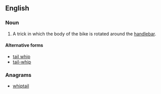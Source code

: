 ==English==
{{wikipedia}}

===Noun===
{{en-noun}}

# {{context|cycling|lang=en}} A trick in which the body of the bike is rotated around the [[handlebar]].

====Alternative forms====
* [[tail whip]]
* [[tail-whip]]

===Anagrams===
* [[whiptail#English|whiptail]]